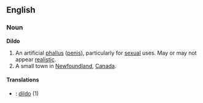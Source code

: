 ==English==
===Noun===
'''Dildo'''
# An artificial [[phallus]] ([[penis]]), particularly for [[sexual]] uses.  May or may not appear [[realistic]].
# A small town in [[Newfoundland]], [[Canada]].
====Translations====
*{{fi}}: [[dildo]] (1)